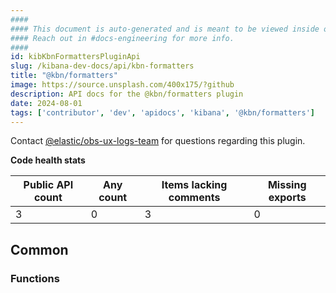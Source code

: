 ```yaml
---
####
#### This document is auto-generated and is meant to be viewed inside our experimental, new docs system.
#### Reach out in #docs-engineering for more info.
####
id: kibKbnFormattersPluginApi
slug: /kibana-dev-docs/api/kbn-formatters
title: "@kbn/formatters"
image: https://source.unsplash.com/400x175/?github
description: API docs for the @kbn/formatters plugin
date: 2024-08-01
tags: ['contributor', 'dev', 'apidocs', 'kibana', '@kbn/formatters']
---
```




Contact [@elastic/obs-ux-logs-team](https://github.com/orgs/elastic/teams/obs-ux-logs-team) for questions regarding this plugin.

**Code health stats**

| Public API count  | Any count | Items lacking comments | Missing exports |
|-------------------|-----------|------------------------|-----------------|
| 3 | 0 | 3 | 0 |

## Common

### Functions
<DocDefinitionList data={kbnFormattersObj.common.functions}/>

